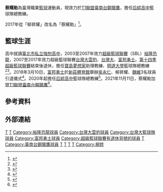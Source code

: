 {{Infobox basketball biography
| image = 
| position = [[小前鋒|小前鋒]]
| height_m = 1.90
| weight_kg = 86
| number = 19
| team = 臺南台鋼獵鷹
| league = [[T1聯盟|T1聯盟]]
| birth_date = {{birth_date_and _age|1983|11|24}}
| birth_place = {{TWN}}[[臺中縣|臺中縣]][[后里鄉|后里鄉]]
| nationality  = {{ROC}}
| highschool = [[臺北市私立強恕高中|臺北市私立強恕高中]]
| college = [[臺北市立體育學院|臺北市立體育學院]]
| career_start = 2003
| years1 = 2003–2007
| team1 = [[裕隆恐龍|裕隆恐龍]]
| years2 = 2007–2017
| team2 = [[台灣大雲豹|台灣大雲豹]] / [[台灣大籃球隊|台灣大]] / [[富邦勇士|富邦勇士]]
| years3 = 2021–至今
| team3 = [[臺南台鋼獵鷹|臺南台鋼獵鷹]]
| coach_start = 2017
| cyears1 = 2009
| cteam1 = [[后綜高中|后綜高中]]籃球隊助理教練
| cyears2 = 2017–2020
| cteam2 = [[寶島夢想家|寶島夢想家]]助理教練
| cyears3 = 2018–2020
| cteam3 = [[明道大學|明道大學]]籃球隊
| cyears4 = 2020–至今
| cteam4 = [[后綜高中|后綜高中]]籃球隊
}}
'''蔡耀勛'''{{BD|1983年|11月24日|}}為臺灣職業[[籃球|籃球]]運動員，現效力於[[T1聯盟|T1聯盟]][[臺南台鋼獵鷹|臺南台鋼獵鷹]]，擔任[[后綜高中|后綜高中]]籃球隊總教練。

2017年從「柳昇耀」改名為「蔡耀勛」<ref>{{cite news |author1=林宋以情 |title=蔡耀勛球員告別秀 寶島夢想家助教為愛子改名 |url=https://www.chinatimes.com/realtimenews/20171024005224-260403?chdtv |accessdate=2019-12-10 |work=中國時報 |date=2017-10-24}}</ref>。

== 籃球生涯 ==
高中就讀[[臺北市私立強恕高中|臺北市私立強恕高中]]，2003至2007年效力[[超級籃球聯賽|超級籃球聯賽]]（SBL）[[裕隆恐龍|裕隆恐龍]]，2007至2017年效力超級籃球聯賽[[台灣大雲豹|台灣大雲豹]]、[[台灣大籃球隊|台灣大]]、[[富邦勇士|富邦勇士]]。[[第十四季超級籃球聯賽|第十四季超級籃球聯賽]]結束後退休，擔任[[寶島夢想家|寶島夢想家]]助理教練、[[明道大學|明道大學]]籃球隊總教練<ref>{{cite news |author1=劉肇育 |title=許晉哲回歸 富邦勇士添翼 |work=聯合晚報 |date=2017-12-02}}</ref><ref>{{cite news |author1=黃及人 |title=卸下SBL光環 夢想家雙助教來頭不小 |url=https://www.chinatimes.com/realtimenews/20181121003151-260403?chdtv |accessdate=2021-11-11 |work=中國時報 |date=2018-11-21 |archive-date=2021-11-11 |archive-url=https://web.archive.org/web/20211111061836/https://www.chinatimes.com/realtimenews/20181121003151-260403?chdtv |dead-url=no }}</ref>。2018年3月10日，[[富邦勇士|富邦勇士]]於[[新莊體育館|新莊體育館]]舉辦[[吳永仁|吳永仁]]、柳昇耀、[[魏維|魏維]]3名球員引退儀式<ref>{{cite news |author1=卓佳萍 |title=時代的眼淚 富邦辦引退式促成「三民五虎」合體 |url=https://sports.ltn.com.tw/news/breakingnews/2361663 |accessdate=2021-09-09 |work=自由時報 |date=2018-03-10 |archive-date=2021-11-11 |archive-url=https://web.archive.org/web/20211111061836/https://sports.ltn.com.tw/news/breakingnews/2361663 |dead-url=no }}</ref>。2020年起擔任[[后綜高中|后綜高中]]籃球隊總教練<ref>{{cite news |author1=李沅芷 |title=蔡耀勛回鍋后綜　要求紀律大於成績 |url=https://tsna.com/article/35954 |accessdate=2021-11-11 |work=TSNA |date=2020-10-31 |archive-date=2022-01-26 |archive-url=https://web.archive.org/web/20220126012606/https://tsna.com/article/35954 |dead-url=no }}</ref>。2021年11月11日，蔡耀勛加盟[[T1聯盟|T1聯盟]][[臺南台鋼獵鷹|臺南台鋼獵鷹]]<ref>{{cite news |author1=吳孟儒 |title=台南獵鷹新補強出爐 熟面孔就是退休後復出的「小柳」 |url=https://sports.ltn.com.tw/news/breakingnews/3733329 |accessdate=2021-11-11 |work=自由時報 |date=2021-11-11 |archive-date=2021-11-11 |archive-url=https://web.archive.org/web/20211111060323/https://sports.ltn.com.tw/news/breakingnews/3733329 |dead-url=no }}</ref>。

== 參考資料 ==
{{reflist}}

==外部連結==
{{SBL球員資料|id=8194|name=蔡耀勛}}

{{臺南台鋼獵鷹現役球員名單}}
{{臺北富邦勇士}}

[[Category:台灣男子籃球運動員|T]]
[[Category:台灣原住民籃球運動員|T]]
[[Category:裕隆恐龍球員|Category:裕隆恐龍球員]]
[[Category:台灣大雲豹球員|Category:台灣大雲豹球員]]
[[Category:台灣大籃球隊球員|Category:台灣大籃球隊球員]]
[[Category:富邦勇士球員|Category:富邦勇士球員]]
[[Category:超級籃球聯賽有退休背號的球員|Category:超級籃球聯賽有退休背號的球員]]
[[Category:寶島夢想家助理教練|T]]
[[Category:臺南台鋼獵鷹球員|Category:臺南台鋼獵鷹球員]]
[[Category:強恕高中籃球隊球員|T]]
[[Category:臺北市立體育學院籃球隊球員|T]]
[[Category:排灣族人|T]]
[[Category:后里人|T]]
[[Category:柳姓|Category:柳姓]]